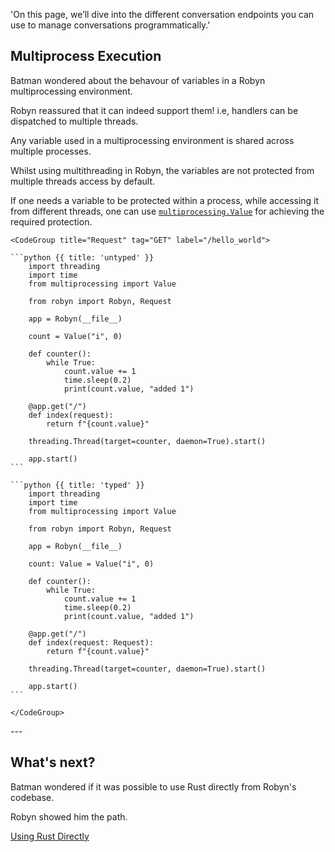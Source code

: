   'On this page, we’ll dive into the different conversation endpoints you can use to manage conversations programmatically.'

## Multiprocess Execution

Batman wondered about the behavour of variables in a Robyn multiprocessing environment.

Robyn reassured that it can indeed support them! i.e, handlers can be dispatched to multiple threads.

Any variable used in a multiprocessing environment is shared across multiple processes.

Whilst using multithreading in Robyn, the variables are not protected from multiple threads access by default.

<Row>
<Col>

If one needs a variable to be protected within a process, while accessing it from different threads, one can use <a href="https://docs.python.org/3/library/multiprocessing.html#multiprocessing.Value">`multiprocessing.Value`</a> for achieving the required protection.

</Col>
  <Col sticky>

    <CodeGroup title="Request" tag="GET" label="/hello_world">

    ```python {{ title: 'untyped' }}  
        import threading
        import time
        from multiprocessing import Value

        from robyn import Robyn, Request

        app = Robyn(__file__)

        count = Value("i", 0)

        def counter():
            while True:
                count.value += 1
                time.sleep(0.2)
                print(count.value, "added 1")

        @app.get("/")
        def index(request):
            return f"{count.value}"

        threading.Thread(target=counter, daemon=True).start()

        app.start()
    ```

    ```python {{ title: 'typed' }}
        import threading
        import time
        from multiprocessing import Value

        from robyn import Robyn, Request

        app = Robyn(__file__)

        count: Value = Value("i", 0)

        def counter():
            while True:
                count.value += 1
                time.sleep(0.2)
                print(count.value, "added 1")

        @app.get("/")
        def index(request: Request):
            return f"{count.value}"

        threading.Thread(target=counter, daemon=True).start()

        app.start()
    ```

    </CodeGroup>
  </Col>
</Row>
---


## What's next?


Batman wondered if it was possible to use Rust directly from Robyn's codebase.

Robyn showed him the path.

[Using Rust Directly](/documentation/en/api_reference/using_rust_directly)




